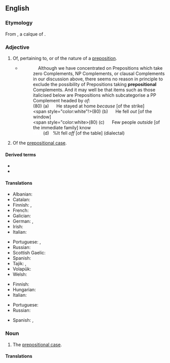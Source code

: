 ==English==

===Etymology===
From {{uder|en|la|praepositiō||a setting before, a preposition}}, a calque of {{der|en|grc|πρόθεσις||a setting before, preposition (grammar)}} {{suffix|en||al}}.

===Adjective===
{{en-adj|-}}

# Of, pertaining to, or of the nature of a [[preposition]].
#* {{quote-book|en|year=1988|author=Andrew Radford|title=Transformational grammar: a first course|location=Cambridge, UK|publisher=Cambridge University Press|page=364|chapter=7}}
#*: &nbsp;&nbsp;&nbsp;&nbsp;Although we have concentrated on Prepositions which take zero Complements, NP Complements, or clausal Complements in our discussion above, there seems no reason in principle to exclude the possibility of Prepositions taking '''prepositional''' Complements. And it may well be that items such as those italicised below are Prepositions which subcategorise a PP Complement headed by ''of'':<br> (80) (a) &nbsp;&nbsp;&nbsp;&nbsp; He stayed at home ''because'' [of the strike]<br> <span style="color:white"!>(80)</span> (b) &nbsp;&nbsp;&nbsp;&nbsp; He fell ''out'' [of the window]<br> <span style="color:white>(80)</span> (c) &nbsp;&nbsp;&nbsp;&nbsp; Few people ''outside'' [of the immediate family] know<br> <span style="color:white">(80)</span> (d) &nbsp;&nbsp;%It fell ''off'' [of the table] (dialectal)
# {{lb|en|grammar}} Of the [[prepositional case]].

====Derived terms====
* {{l|en|prepositional case}}
* {{l|en|prepositionally}}

====Translations====
{{trans-top|of, pertaining to, or of the nature of a preposition}}
* Albanian: {{t+|sq|parafjalor}}
* Catalan: {{t|ca|preposicional}}
* Finnish: {{t|fi|prepositionaalinen}}, {{t|fi|etuasemainen}}
* French: {{t+|fr|prépositionnel}}
* Galician: {{t|gl|preposicional}}
* German: {{t+|de|präpositional}}, {{t|de|vorwörtlich}}
* Irish: {{t|ga|réamhfhoclach}}
* Italian: {{t+|it|prepositivo}}
{{trans-mid}}
* Portuguese: {{t+|pt|preposicional}}, {{t+|pt|prepositivo}}
* Russian: {{t+|ru|предло́жный}}
* Scottish Gaelic: {{t|gd|roimhearach}}
* Spanish: {{t+|es|preposicional}}
* Tajik: {{t|tg|пешоянддор|sc=Cyrl}}, {{t+|tg|пешоянд|sc=Cyrl}}
* Volapük: {{t|vo|präpodik}}
* Welsh: {{t|cy|arddodiadol}}
{{trans-bottom}}

{{trans-top|of the prepositional case}}
* Finnish: {{t|fi|prepositionaalinen}}
* Hungarian: {{t|hu|elöljárós}}
* Italian: {{t|it|preposizionale}}
{{trans-mid}}
* Portuguese: {{t+|pt|preposicional}}
* Russian: {{t+|ru|предло́жный}}
{{trans-bottom}}

{{checktrans-top}}
* Spanish: {{t+check|es|preposicional}}, {{t+check|es|prepositivo}}
{{trans-mid}}
{{trans-bottom}}

===Noun===
{{en-noun}}

# {{lb|en|grammar}} The [[prepositional case]].

====Translations====
{{trans-see|the prepositional case|prepositional case}}